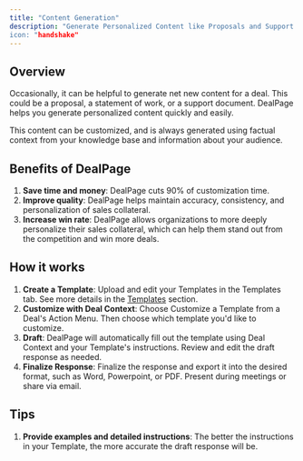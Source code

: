 ```yaml
---
title: "Content Generation"
description: "Generate Personalized Content like Proposals and Support Content with DealPage
icon: "handshake"
---
```

## Overview
Occasionally, it can be helpful to generate net new content for a deal. This could be a proposal, a statement of work, or a support document. DealPage helps you generate personalized content quickly and easily.

This content can be customized, and is always generated using factual context from your knowledge base and information about your audience.

## Benefits of DealPage
1. **Save time and money**: DealPage cuts 90% of customization time.
2. **Improve quality**: DealPage helps maintain accuracy, consistency, and personalization of sales collateral. 
3. **Increase win rate**: DealPage allows organizations to more deeply personalize their sales collateral, which can help them stand out from the competition and win more deals.

## How it works
1. **Create a Template**: Upload and edit your Templates in the Templates tab. See more details in the [Templates](../concepts/templates) section.
2. **Customize with Deal Context**: Choose Customize a Template from a Deal's Action Menu. Then choose which template you'd like to customize. 
3. **Draft**: DealPage will automatically fill out the template using Deal Context and your Template's instructions. Review and edit the draft response as needed.
4. **Finalize Response**: Finalize the response and export it into the desired format, such as Word, Powerpoint, or PDF. Present during meetings or share via email.

## Tips
1. **Provide examples and detailed instructions**: The better the instructions in your Template, the more accurate the draft response will be.